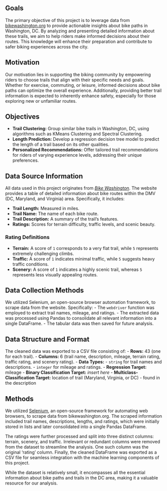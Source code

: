 ## Goals

The primary objective of this project is to leverage data from [bikewashington.org](http://bikewashington.org) to provide actionable insights about bike paths in Washington, DC. By analyzing and presenting detailed information about these trails, we aim to help riders make informed decisions about their routes. This knowledge will enhance their preparation and contribute to safer biking experiences across the city.


## Motivation

Our motivation lies in supporting the biking community by empowering riders to choose trails that align with their specific needs and goals. Whether for exercise, commuting, or leisure, informed decisions about bike paths can optimize the overall experience. Additionally, providing better trail information is expected to inherently enhance safety, especially for those exploring new or unfamiliar routes.


## Objectives

- **Trail Clustering:** Group similar bike trails in Washington, DC, using algorithms such as KMeans Clustering and Spectral Clustering.
- **Length Prediction:** Develop a regression decision tree model to predict the length of a trail based on its other qualities.
- **Personalized Recommendations:** Offer tailored trail recommendations for riders of varying experience levels, addressing their unique preferences.


## Data Source Information

All data used in this project originates from *[Bike Washington](http://bikewashington.org/routes/all.htm)*. The website provides a table of detailed information about bike routes within the DMV (DC, Maryland, and Virginia) area. Specifically, it includes:

- **Trail Length:** Measured in miles.
- **Trail Name:** The name of each bike route.
- **Trail Description:** A summary of the trail’s features.
- **Ratings:** Scores for terrain difficulty, traffic levels, and scenic beauty.

### Rating Definitions

- **Terrain:** A score of `1` corresponds to a very flat trail, while `5` represents extremely challenging climbs.
- **Traffic:** A score of `1` indicates minimal traffic, while `5` suggests heavy traffic conditions.
- **Scenery:** A score of `1` indicates a highly scenic trail, whereas `5` represents less visually appealing routes.


## Data Collection Methods

We utilized Selenium, an open-source browser automation framework, to scrape data from the website. Specifically:
- The `webdriver` function was employed to extract trail names, mileage, and ratings.
- The extracted data was processed using Pandas to consolidate all relevant information into a single DataFrame.
- The tabular data was then saved for future analysis.


## Data Structure and Format

The cleaned data was exported to a CSV file consisting of:
- **Rows:** 43 (one for each trail).
- **Columns:** 6 (trail name, description, mileage, terrain rating, traffic rating, and scenery rating).
- **Data Types:** 
  - `string` for trail names and descriptions.
  - `integer` for mileage and ratings.
- **Regression Target:** mileage
- **Binary Classification Target:** *insert here*
- **Multiclass-Classification Target:** location of trail (Maryland, Virginia, or DC) - found in the description


## Methods

We utilized [Selenium](https://www.selenium.dev/documentation/webdriver/), an open-source framework for automating web browsers, to scrape data from bikewashington.org. The scraped information included trail names, descriptions, lengths, and ratings, which were initially stored in lists and later consolidated into a single Pandas DataFrame. 

The ratings were further processed and split into three distinct columns: terrain, scenery, and traffic. Irrelevant or redundant columns were removed from the dataset to streamline the analysis. One such column was the original 'rating' column. Finally, the cleaned DataFrame was exported as a CSV file for seamless integration with the machine learning components of this project.

While the dataset is relatively small, it encompasses all the essential information about bike paths and trails in the DC area, making it a valuable resource for our analysis.
